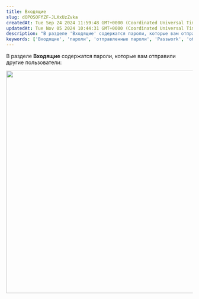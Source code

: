 ```yaml
---
title: Входящие
slug: dOPOSOFfZF-JLXxUzZvka
createdAt: Tue Sep 24 2024 11:59:48 GMT+0000 (Coordinated Universal Time)
updatedAt: Tue Nov 05 2024 10:44:31 GMT+0000 (Coordinated Universal Time)
description: "В разделе 'Входящие' содержатся пароли, которые вам отправили другие пользователи."
keywords: ['Входящие', 'пароли', 'отправленные пароли', 'Passwork', 'обмен паролями']
---
```


В разделе **Входящие** содержатся пароли, которые вам отправили другие пользователи:

<div style={{ textAlign: 'center' }}>
  <img
    src="/img/assets/QKZtfOnnubSbfN3D1EPqb-IgddfsRbHuH14skv8rBPc-20240926-091211.png"
    width="600"
    style={{ display: 'block', margin: '0 auto' }}
  />
</div>
